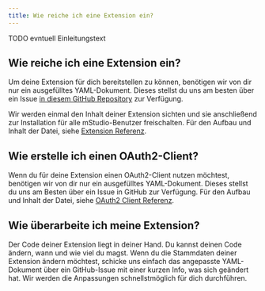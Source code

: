 ```yaml
---
title: Wie reiche ich eine Extension ein?
---
```


TODO evntuell Einleitungstext

## Wie reiche ich eine Extension ein?

Um deine Extension für dich bereitstellen zu können, benötigen wir von dir nur ein ausgefülltes YAML-Dokument.
Dieses stellst du uns am besten über ein Issue [in diesem GitHub Repository](https://github.com/mittwald/contributor-support) zur Verfügung.

Wir werden einmal den Inhalt deiner Extension sichten und sie anschließend zur Installation für alle mStudio-Benutzer freischalten.
Für den Aufbau und Inhalt der Datei, siehe [Extension Referenz](../../reference/extensions).

## Wie erstelle ich einen OAuth2-Client?

Wenn du für deine Extension einen OAuth2-Client nutzen möchtest, benötigen wir von dir nur ein ausgefülltes YAML-Dokument. Dieses stellst du uns am Besten über ein Issue in GitHub zur Verfügung.
Für den Aufbau und Inhalt der Datei, siehe [OAuth2 Client Referenz](../../reference/oauth2).

## Wie überarbeite ich meine Extension?

Der Code deiner Extension liegt in deiner Hand.
Du kannst deinen Code ändern, wann und wie viel du magst.
Wenn du die Stammdaten deiner Extension ändern möchtest, schicke uns einfach das angepasste YAML-Dokument über ein GitHub-Issue mit einer kurzen Info, was sich geändert hat.
Wir werden die Anpassungen schnellstmöglich für dich durchführen.
